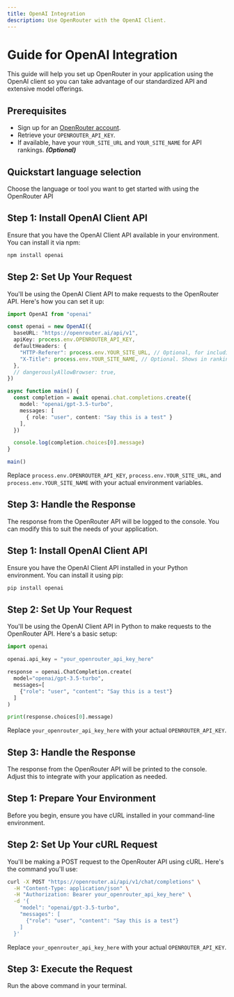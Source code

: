 ```yaml
---
title: OpenAI Integration
description: Use OpenRouter with the OpenAI Client.
---
```


# Guide for OpenAI Integration

This guide will help you set up OpenRouter in your application using the OpenAI client so you can take advantage of our standardized API and extensive model offerings.

## Prerequisites

- Sign up for an [OpenRouter account](https://openrouter.ai/).
- Retrieve your `OPENROUTER_API_KEY`.
- If available, have your `YOUR_SITE_URL` and `YOUR_SITE_NAME` for API rankings. ***(Optional)***

## Quickstart language selection

Choose the language or tool you want to get started with using the OpenRouter API
<Tabs>
<Tab title="Typescript">
## Step 1: Install OpenAI Client API

Ensure that you have the OpenAI Client API available in your environment. You can install it via npm:

```bash
npm install openai
```

## Step 2: Set Up Your Request

You'll be using the OpenAI Client API to make requests to the OpenRouter API. Here's how you can set it up:

```typescript OpenAI Client Request
import OpenAI from "openai"

const openai = new OpenAI({
  baseURL: "https://openrouter.ai/api/v1",
  apiKey: process.env.OPENROUTER_API_KEY,
  defaultHeaders: {
    "HTTP-Referer": process.env.YOUR_SITE_URL, // Optional, for including your app on openrouter.ai rankings.
    "X-Title": process.env.YOUR_SITE_NAME, // Optional. Shows in rankings on openrouter.ai.
  },
  // dangerouslyAllowBrowser: true,
})

async function main() {
  const completion = await openai.chat.completions.create({
    model: "openai/gpt-3.5-turbo",
    messages: [
      { role: "user", content: "Say this is a test" }
    ],
  })

  console.log(completion.choices[0].message)
}

main()
```

Replace `process.env.OPENROUTER_API_KEY`, `process.env.YOUR_SITE_URL`, and `process.env.YOUR_SITE_NAME` with your actual environment variables.

## Step 3: Handle the Response

The response from the OpenRouter API will be logged to the console. You can modify this to suit the needs of your application.

</Tab>

<Tab title="Python">

## Step 1: Install OpenAI Client API
Ensure you have the OpenAI Client API installed in your Python environment. You can install it using pip:

```bash
pip install openai
```

## Step 2: Set Up Your Request

You'll be using the OpenAI Client API in Python to make requests to the OpenRouter API. Here's a basic setup:

```python OpenAI Client Request
import openai

openai.api_key = "your_openrouter_api_key_here"

response = openai.ChatCompletion.create(
  model="openai/gpt-3.5-turbo",
  messages=[
    {"role": "user", "content": "Say this is a test"}
  ]
)

print(response.choices[0].message)
```

Replace `your_openrouter_api_key_here` with your actual `OPENROUTER_API_KEY`.

## Step 3: Handle the Response

The response from the OpenRouter API will be printed to the console. Adjust this to integrate with your application as needed.

</Tab>

<Tab title="curl">

## Step 1: Prepare Your Environment

Before you begin, ensure you have cURL installed in your command-line environment.

## Step 2: Set Up Your cURL Request

You'll be making a POST request to the OpenRouter API using cURL. Here's the command you'll use:

```bash 
curl -X POST "https://openrouter.ai/api/v1/chat/completions" \
  -H "Content-Type: application/json" \
  -H "Authorization: Bearer your_openrouter_api_key_here" \
  -d '{
    "model": "openai/gpt-3.5-turbo",
    "messages": [
      {"role": "user", "content": "Say this is a test"}
    ]
  }'
```

Replace `your_openrouter_api_key_here` with your actual `OPENROUTER_API_KEY`.

## Step 3: Execute the Request

Run the above command in your terminal.

</Tab>
</Tabs>


